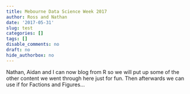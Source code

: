```yaml
---
title: Mebourne Data Science Week 2017
author: Ross and Nathan
date: '2017-05-31'
slug: test
categories: []
tags: []
disable_comments: no
draft: no
hide_authorbox: no
---
```


Nathan, Aidan and I can now blog from R so we will put up some of the other content we went through here just for fun. Then afterwards we can use if for Factions and Figures...